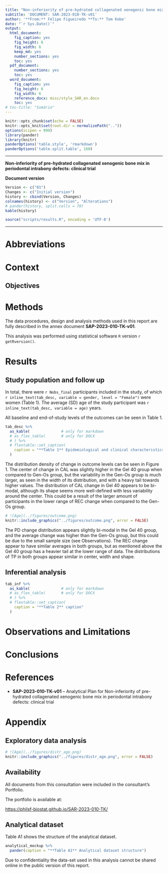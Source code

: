 ```yaml
---
title: "Non-inferiority of pre-hydrated collagenated xenogenic bone mix in periodontal intrabony defects: clinical trial"
subtitle: 'DOCUMENT: SAR-2023-010-TK-v01'
author: '**From:** Felipe Figueiredo **To:** Tom Kobe'
date: "`r Sys.Date()`"
output:
  html_document:
    fig_caption: yes
    fig_height: 6
    fig_width: 6
    keep_md: yes
    number_sections: yes
    toc: yes
  pdf_document:
    number_sections: yes
    toc: yes
  word_document:
    fig_caption: yes
    fig_height: 6
    fig_width: 6
    reference_docx: misc/style_SAR_en.docx
    toc: yes
# toc-title: "Sumário"
---
```


```r
knitr::opts_chunk$set(echo = FALSE)
knitr::opts_knit$set(root.dir = normalizePath(".."))
options(scipen = 999)
library(pander)
library(knitr)
panderOptions('table.style', 'rmarkdown')
panderOptions('table.split.table', 160)
```

---

\newpage

**Non-inferiority of pre-hydrated collagenated xenogenic bone mix in periodontal intrabony defects: clinical trial**

**Document version**

```r
Version <- c("01")
Changes <- c("Initial version")
history <- cbind(Version, Changes)
colnames(history) <- c("Version", "Alterations")
# pander(history, split.cells = 70)
kable(history)
```

```r
source("scripts/results.R", encoding = 'UTF-8')
```

---

# Abbreviations

# Context

## Objectives

<!-- ## Data reception and cleaning -->

# Methods

The data procedures, design and analysis methods used in this report are fully described in the annex document **SAP-2023-010-TK-v01**.

<!-- ## Study parameters -->

<!-- ### Study design -->

<!-- ### Inclusion and exclusion criteria -->

<!-- ### Exposures -->

<!-- ### Outcomes -->

<!-- ### Covariates -->

<!-- ## Statistical analyses -->

This analysis was performed using statistical software `R` version `r getRversion()`.

# Results

## Study population and follow up

In total, there were `r Nobs_final` participants included in the study, of which
`r inline_text(tab_desc, variable = gender, level = "Female")` were women (Table 1).
The average (SD) age of the study participant was
`r inline_text(tab_desc, variable = age)` years.

All baseline and end-of-study levels of the outcomes can be seen in Table 1.

```r
tab_desc %>%
  as_kable(              # only for markdown
  # as_flex_table(       # only for DOCX
  # ) %>%
  # flextable::set_caption(
    caption = "**Table 1** Epidemiological and clinical characteristics of study participants."
  )
```

The distribution density of change in outcome levels can be seen in Figure 1.
The center of change in CAL was slightly higher in the Gel 40 group when compared to Gen-Os group, but the variability in the Gen-Os group is much larger, as seen in the width of its distribution, and with a heavy tail towards higher values.
The distribution of CAL change in Gel 40 appears to be bi-modal, although its shape seems more well-defined with less variability around the center.
This could be a result of the larger amount of participants in the lower range of REC change when compared to the Gen-Os group.

```r
# ![Age](../figures/outcome.png)
knitr::include_graphics("../figures/outcome.png", error = FALSE)
```

The PD change distribution appears slightly bi-modal in the Gel 40 group, and the average change was higher than the Gen-Os group, but this could be due to the small sample size (see Observations).
The REC change appear to have similar averages in both groups, but as mentioned above the Gel 40 group has a heavier tail at the lower range of data.
The distributions of TP in both groups appear similar in center, width and shape.

## Inferential analysis

```r
tab_inf %>%
  as_kable(              # only for markdown
  # as_flex_table(       # only for DOCX
  # ) %>%
  # flextable::set_caption(
    caption = "**Table 2** caption"
  )
```

# Observations and Limitations

# Conclusions

# References

- **SAP-2023-010-TK-v01** -- Analytical Plan for Non-inferiority of pre-hydrated collagenated xenogenic bone mix in periodontal intrabony defects: clinical trial

# Appendix

## Exploratory data analysis

```r
# ![Age](../figures/distr_age.png)
knitr::include_graphics("../figures/distr_age.png", error = FALSE)
```

## Availability

All documents from this consultation were included in the consultant's Portfolio.

<!-- The client has requested that this analysis be kept confidential until a future date, determined by the client. -->
<!-- All documents from this consultation are therefore not published online and only the title and year of the analysis will be included in the consultant's Portfolio. -->
<!-- After the agreed date is reached, the documents will be released. -->

<!-- The client has requested that this analysis be kept confidential. -->
<!-- All documents from this consultation are therefore not published online and only the title and year of the analysis will be included in the consultant's Portfolio. -->

The portfolio is available at:

<https://philsf-biostat.github.io/SAR-2023-010-TK/>

## Analytical dataset

Table A1 shows the structure of the analytical dataset.

```r
analytical_mockup %>%
  pander(caption = "**Table A1** Analytical dataset structure")
```

Due to confidentiality the data-set used in this analysis cannot be shared online in the public version of this report.
